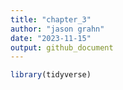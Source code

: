 ```yaml
---
title: "chapter_3"
author: "jason grahn"
date: "2023-11-15"
output: github_document
---
```


```r
library(tidyverse)
```

